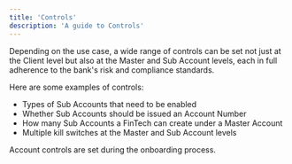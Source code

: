 ```yaml
---
title: 'Controls'
description: 'A guide to Controls'
---
```

Depending on the use case, a wide range of controls can be set not just at the Client level but also at the Master and Sub Account levels, each in full adherence to the bank's risk and compliance standards.

Here are some examples of controls:
- Types of Sub Accounts that need to be enabled
- Whether Sub Accounts should be issued an Account Number
- How many Sub Accounts a FinTech can create under a Master Account
- Multiple kill switches at the Master and Sub Account levels

Account controls are set during the onboarding process.